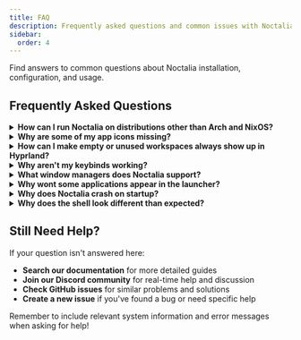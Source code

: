 ```yaml
---
title: FAQ
description: Frequently asked questions and common issues with Noctalia.
sidebar:
  order: 4
---
```


Find answers to common questions about Noctalia installation, configuration, and usage.

## Frequently Asked Questions

<details>
<summary><strong>How can I run Noctalia on distributions other than Arch and NixOS?</strong></summary>

Most distributions offer `quickshell`. If you can install either, you can use Noctalia. If your distro doesn’t provide Quickshell, you can build it from source.

</details>

<details>
<summary><strong>Why are some of my app icons missing?</strong></summary>

The issue is most likely that environment variables are not set properly.
Use one of the following:

If you already have an icon theme set for GTK then you can use this one:
- `QT_QPA_PLATFORMTHEME=gtk3`

You can also use Qt6ct to set your icon theme; for that you can use:
- `QT_QPA_PLATFORMTHEME=qt6ct`

If you don't have either of those set then you can set:
- `QS_ICON_THEME="youricontheme"`

**Add these variables to `/etc/environment` and reboot. On NixOS, use `environment.variables` or `home.sessionVariables`.**

</details>

<details>
<summary><strong>How can I make empty or unused workspaces always show up in Hyprland?</strong></summary>

To make workspaces always visible, even when empty, you need to set them as persistent in your hyprland.conf file. You can find the specific syntax and examples in the official documentation for [Workspace Rules](https://wiki.hypr.land/Configuring/Workspace-Rules/#rules).
```
workspace = 1, monitor:DP-1, persistent:true
workspace = 2, monitor:DP-1, persistent:true
workspace = 3, monitor:DP-1, persistent:true
workspace = 4, monitor:DP-1, persistent:true
workspace = 5, monitor:DP-1, persistent:true
```
</details>

<details>
<summary><strong>Why aren't my keybinds working?</strong></summary>

Common causes:

1. **Wrong command syntax**: Make sure you're using the correct IPC command format
2. **Window manager configuration**: Verify your keybind syntax matches your WM (Hyprland vs Niri)
3. **Noctalia not running**: Keybinds only work when Noctalia is running

</details>

<details>
<summary><strong>What window managers does Noctalia support?</strong></summary>

Noctalia is designed for and tested with Hyprland and Niri. While it may work with other compositors, we currently only support workspace indicators for Niri and Hyprland.

</details>

<details>
<summary><strong>Why wont some applications appear in the launcher?</strong></summary>

The launcher looks for `.desktop` files in standard locations. If an application doesn’t appear:

1. **Refresh the launcher cache** by restarting Noctalia.
2. **Verify that a `.desktop` file exists** in one of these directories:
   - `/usr/share/applications/`
   - `~/.local/share/applications/`
   - `$HOME/.nix-profile/share/applications/` (apps installed with Nix/Home Manager)
   - `/etc/profiles/per-user/$USER/share/applications/` (system/user-wide Nix profiles)
3. **Create a `.desktop` file manually** for custom applications if none is provided.

</details>

<details>
<summary><strong>Why does Noctalia crash on startup?</strong></summary>

1. **Check the error output** by running Noctalia from the terminal
2. **Update dependencies** - outdated Quickshell versions can cause issues
3. **Check system logs** for additional error information

</details>

<details>
<summary><strong>Why does the shell look different than expected?</strong></summary>

1. **Check your theme settings** in the settings panel
2. **Verify your display settings** - scaling and resolution can affect appearance
3. **Update to the latest version** - UI improvements are frequently released

</details>

## Still Need Help?

If your question isn't answered here:

- **Search our documentation** for more detailed guides
- **Join our Discord community** for real-time help and discussion
- **Check GitHub issues** for similar problems and solutions
- **Create a new issue** if you've found a bug or need specific help

Remember to include relevant system information and error messages when asking for help!